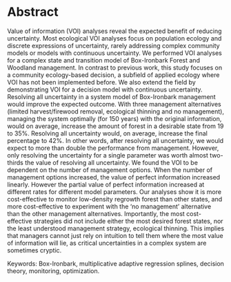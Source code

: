 Abstract
========

Value of information (VOI) analyses reveal the expected benefit of reducing uncertainty. Most ecological VOI analyses focus on population ecology and discrete expressions of uncertainty, rarely addressing complex community models or models with continuous uncertainty. We performed VOI analyses for a complex state and transition model of Box-Ironbark Forest and Woodland management. In contrast to previous work, this study focuses on a community ecology-based decision, a subfield of applied ecology where VOI has not been implemented before. We also extend the field by demonstrating VOI for a decision model with continuous uncertainty. Resolving all uncertainty in a system model of Box-Ironbark management would improve the expected outcome. With three management alternatives (limited harvest/firewood removal, ecological thinning and no management), managing the system optimally (for 150 years) with the original information, would on average, increase the amount of forest in a desirable state from 19 to 35%. Resolving all uncertainty would, on average, increase the final percentage to 42%. In other words, after resolving all uncertainty, we would expect to more than double the performance from management. However, only resolving the uncertainty for a single parameter was worth almost two-thirds the value of resolving all uncertainty. We found the VOI to be dependent on the number of management options. When the number of management options increased, the value of perfect information increased linearly. However the partial value of perfect information increased at different rates for different model parameters. Our analyses show it is more cost-effective to monitor low-density regrowth forest than other states, and more cost-effective to experiment with the 'no management' alternative than the other management alternatives. Importantly, the most cost-effective strategies did not include either the most desired forest states, nor the least understood management strategy, ecological thinning. This implies that managers cannot just rely on intuition to tell them where the most value of information will lie, as critical uncertainties in a complex system are sometimes cryptic.

Keywords: Box-Ironbark, multiplicative adaptive regression splines, decision theory, monitoring, optimization.
